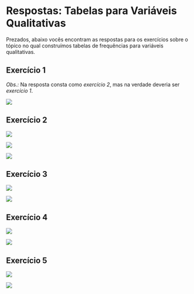 # Respostas: Tabelas para Variáveis Qualitativas {#sec-respostas .unnumbered}

Prezados, abaixo vocês encontram as respostas para os exercícios sobre o tópico no qual construímos tabelas de frequências para variáveis qualitativas.

## Exercício 1

*Obs.:* Na resposta consta como *exercício 2*, mas na verdade deveria ser *exercício 1*.

![](L1_1.jpeg){fig-align="center"}

## Exercício 2

![](L1_2_parte1.jpeg){fig-align="center"}

![](L1_2_parte2.jpeg){fig-align="center"}

![](L1_2_parte3.jpeg){fig-align="center"}

## Exercício 3

![](L1_3_parte1.jpeg){fig-align="center"}

![](L1_3_parte2.jpeg){fig-align="center"}

## Exercício 4

![](L1_4_parte1.jpeg)

![](L1_4_parte2.jpeg){fig-align="center"}

## Exercício 5

![](L1_5_parte1.jpeg){fig-align="center"}

![](L1_5_parte2.jpeg){fig-align="center"}
